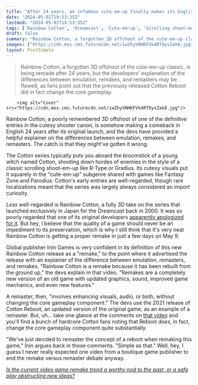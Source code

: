 ```yaml
---
title: "After 24 years, an infamous cute-em-up finally makes its English debut, but it has the devs struggling to define the difference between a remake and remaster"
date: "2024-05-01T19:53:35Z"
lastmod: "2024-05-01T19:53:35Z"
tags: ['Rainbow Cotton', 'Dreamcast', 'Cute-em-up', 'Scrolling shoot-em-up', 'R-Type', 'Gradius', 'Fantasy Zone', 'Parodius', 'Emulation', 'Remake', 'Remaster', 'Cotton Reboot']
draft: false
summary: "Rainbow Cotton, a forgotten 3D offshoot of the cute-em-up classic, is being remade after 24 years, but the developers' explanation of the differences between emulation, remakes, and remasters may be flawed, as fans point out that the previously released Cotton Reboot did in fact change the core gameplay."
images: ["https://cdn.mos.cms.futurecdn.net/iwZhyVNHKFVk4RT9ysZak8.jpg"]
layout: PostSimple
---
```

> Rainbow Cotton, a forgotten 3D offshoot of the cute-em-up classic, is being remade after 24 years, but the developers' explanation of the differences between emulation, remakes, and remasters may be flawed, as fans point out that the previously released Cotton Reboot did in fact change the core gameplay.


        <img alt="Cover" src="https://cdn.mos.cms.futurecdn.net/iwZhyVNHKFVk4RT9ysZak8.jpg"/>
        
Rainbow Cotton, a poorly remembered 3D offshoot of one of the definitive entries in the cutesy shooter canon, is somehow making a comeback in English 24 years after its original launch, and the devs have provided a helpful explainer on the differences between emulation, remakes, and remasters. The catch is that they might've gotten it wrong.

The Cotton series typically puts you aboard the broomstick of a young witch named Cotton, shooting down hordes of enemies in the style of a classic scrolling shoot-em-up like R-Type or Gradius. Its cutesy visuals put it squarely in the "cute-em-up" subgenre shared with games like Fantasy Zone and Parodius. Cotton's early entries are well-regarded, though rare localizations meant that the series was largely always considered an import curiosity.

*Less* well-regarded is Rainbow Cotton, a fully 3D take on the series that launched exclusively in Japan for the Dreamcast back in 2000. It was so poorly regarded that one of its original developers [apparently apologized for it](https://en.wikipedia.org/wiki/Rainbow_Cotton#Reception). But hey, I believe that the quality of a game should never be an impediment to its preservation, which is why I still think that it's very neat Rainbow Cotton is getting a proper remake in just a few days on May 9.

Global publisher Inin Games is very confident in its definition of this new Rainbow Cotton release as a "remake," to the point where it advertised the release with an explainer of the difference between emulation, remasters, and remakes. "Rainbow Cotton is a remake because it has been rebuilt from the ground up," the devs explain in that video. "Remakes are a completely new version of an old game with updated graphics, sound, improved game mechanics, and even new features."

A remaster, then, "involves enhancing visuals, audio, or both, without changing the core gameplay component." The devs use the 2021 release of Cotton Reboot, an updated version of the original game, as an example of a remaster. But, uh… take one glance at the comments on [that video](https://www.youtube.com/watch?v=bExfpAE0Lcg) and you'll find a bunch of hardcore Cotton fans noting that Reboot *does*, in fact, change the core gameplay component quite substantially.

"We've just decided to remaster the concept of a reboot when remaking this game," Inin argues back in those comments. "Simple as that." Well, hey, I guess I never really expected one video from a boutique game publisher to end the remake versus remaster debate anyway.

[<em>Is the current video game remake trend a worthy nod to the past, or a safe play obstructing new ideas?</em>](https://www.gamesradar.com/is-the-current-video-game-remake-trend-a-worthy-nod-to-the-past-or-a-safe-play-obstructing-new-ideas/)
        